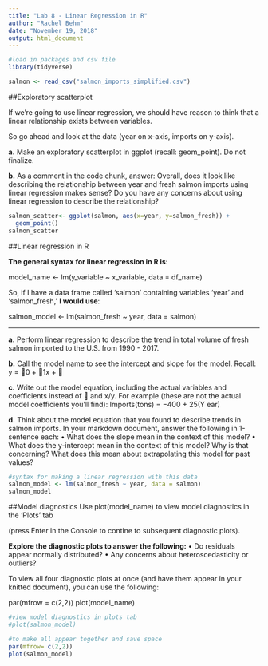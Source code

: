```yaml
---
title: "Lab 8 - Linear Regression in R"
author: "Rachel Behm"
date: "November 19, 2018"
output: html_document
---
```

```r
#load in packages and csv file
library(tidyverse)

salmon <- read_csv("salmon_imports_simplified.csv")
```

##Exploratory scatterplot

If we’re going to use linear regression, we should have reason to think that a linear relationship exists between
variables. 

So go ahead and look at the data (year on x-axis, imports on y-axis).

__a.__ Make an exploratory scatterplot in ggplot (recall: geom_point). Do not finalize.

__b.__ As a comment in the code chunk, answer: Overall, does it look like describing the relationship between
year and fresh salmon imports using linear regression makes sense? Do you have any concerns about
using linear regression to describe the relationship?

```r
salmon_scatter<- ggplot(salmon, aes(x=year, y=salmon_fresh)) +
  geom_point()
salmon_scatter
```

##Linear regression in R

**The general syntax for linear regression in R is:**

model_name <- lm(y_variable ~ x_variable, data = df_name)

So, if I have a data frame called ‘salmon’ containing variables ‘year’ and ‘salmon_fresh,’ __I would use__:

salmon_model <- lm(salmon_fresh ~ year, data = salmon)

_________________________________________________________________________________________________________________
__a.__ Perform linear regression to describe the trend in total volume of fresh salmon imported to the U.S.
from 1990 - 2017.

__b.__ Call the model name to see the intercept and slope for the model. Recall:
y = 0 + 1x + 

__c.__ Write out the model equation, including the actual variables and coefficients instead of  and x/y. For
example (these are not the actual model coefficients you’ll find):
Imports(tons) = −400 + 25(Y ear)

__d.__ Think about the model equation that you found to describe trends in salmon imports. In your markdown
document, answer the following in 1-sentence each:
• What does the slope mean in the context of this model?
• What does the y-intercept mean in the context of this model? Why is that concerning? What does this
mean about extrapolating this model for past values?

```r
#syntax for making a linear regression with this data
salmon_model <- lm(salmon_fresh ~ year, data = salmon)
salmon_model
```

##Model diagnostics
Use plot(model_name) to view model diagnostics in the ‘Plots’ tab 

(press Enter in the Console to contine to subsequent diagnostic plots). 

__Explore the diagnostic plots to answer the following:__
• Do residuals appear normally distributed?
• Any concerns about heteroscedasticity or outliers?

To view all four diagnostic plots at once (and have them appear in your knitted document), you can use the
following:

par(mfrow = c(2,2))
plot(model_name)

```r
#view model diagnostics in plots tab
#plot(salmon_model)

#to make all appear together and save space
par(mfrow= c(2,2))
plot(salmon_model)
```

